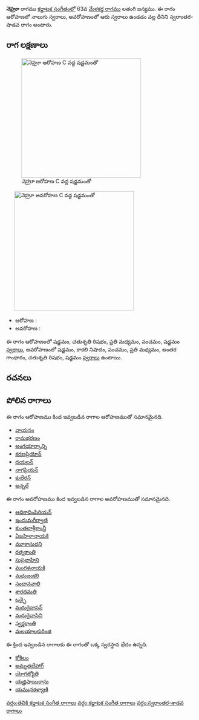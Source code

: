 {{Infobox ragam
	| name          	= నెహ్రూ
	| synonym	    	= 
	| mela          	= 
	| chakra        	= 
	| janaka        	= 
	| type          	= స్వరాంతర-శాడవ
	| arohanam      	= {{svaraC|S|R2|M2|P|S'}} 
	| avarohanam    	= {{svaraC|S'|N3|P|M2|G3|R2|S}}
	| jeeva         	=
	| chhaya        	=
	| nyasa         	=
	| vishesha      	= 
	| equivalent  		= 
}}
{{కర్ణాటక సంగీత రాగాలు}}
'''నెహ్రూ''' రాగము [[కర్ణాటక సంగీతం]]లో 63వ [[మేళకర్త రాగము]] లతంగి జన్యము.  ఈ రాగం ఆరోహణలో నాలుగు స్వరాలు, అవరోహణంలో ఆరు స్వరాలు ఉండడం వల్ల దీనిని స్వరాంతర-షాడవ రాగం అంటారు.


==రాగ లక్షణాలు==
[[Image:nehru_ar_kb2wiki.png|thumb|right|316px|''నెహ్రూ'' ఆరోహణ C వద్ద షడ్జమంతో]]
	[[Image:nehru_av_kb2wiki.png|thumb|right|316px|''నెహ్రూ'' అవరోహణ C వద్ద షడ్జమంతో]]

* ఆరోహణ : {{svaraC|S|R2|M2|P|S'}} 
* అవరోహణ : {{svaraC|S'|N3|P|M2|G3|R2|S}}

ఈ రాగం ఆరోహణంలో షడ్జమం, చతుశృతి రిషభం, ప్రతి మధ్యమం, పంచమం, షడ్జమం [[స్వరాలు]], అవరోహణంలో షడ్జమం, కాకలి  నిషాదం, పంచమం, ప్రతి మధ్యమం, అంతర గాంధారం, చతుశృతి రిషభం, షడ్జమం [[స్వరాలు]] ఉంటాయి.

==రచనలు==



==పోలిన రాగాలు==
ఈ రాగం ఆరోహణము కింద ఇవ్వబడిన రాగాల ఆరోహణముతో సమానమైనది.
* [[వాయనం]]
* [[రామభరణం]]
* [[అంగయార్కాన్ని]]
* [[కరణప్రియోన్]]
* [[దయలన్]]
* [[నాగప్రియన్]]
* [[కుబేరన్]]
* [[అన్నల్]]

ఈ రాగం అవరోహణము కింద ఇవ్వబడిన రాగాల అవరోహణముతో సమానమైనది.
* [[ఆదికావింపిరియన్]]
* [[ఇందుమగీర్వాణి]]
* [[కుంతలాశ్రీకాంన్తీ]]
* [[ఏజహిళానాయకి]]
* [[మూకాసుదని]]
* [[రత్నకాంతి]]
* [[సుప్రవాహిని]]
* [[మంగళనాయకి]]
* [[మధుజంకరి]]
* [[సందానవాలి]]
* [[శారదమతి]]
* [[ఒచ్చై]]
* [[ మదురైవాసన్]]
* [[మదురైవాసిని]]
* [[స్వర్ణకాంతి]]
* [[మలయాలకురింజి]]

ఈ క్రింద ఇవ్వబడిన రాగాలకు ఈ రాగంతో ఒక్క స్వరస్థాన భేదం ఉన్నది.
* [[కోకిలం]]
* [[అమృతబేహాగ్]]
* [[యోగజ్యోతి]]
* [[యజ్హిషాయిరాసు]]
* [[యమునకళ్యాణి]]



[[వర్గం:తెవికి కర్ణాటక సంగీత రాగాలు]]
[[వర్గం:కర్ణాటక సంగీత రాగాలు]]
[[వర్గం:స్వరాంతర-శాడవ రాగాలు]]